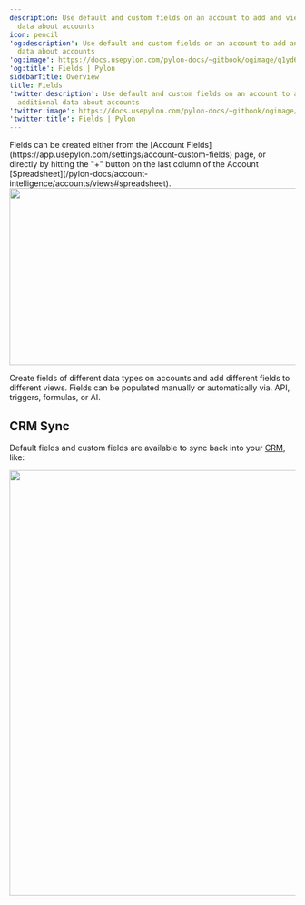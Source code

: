 ---
description: Use default and custom fields on an account to add and view additional
  data about accounts
icon: pencil
'og:description': Use default and custom fields on an account to add and view additional
  data about accounts
'og:image': https://docs.usepylon.com/pylon-docs/~gitbook/ogimage/q1yd66zEiRrcQpC9mkT6
'og:title': Fields | Pylon
sidebarTitle: Overview
title: Fields
'twitter:description': Use default and custom fields on an account to add and view
  additional data about accounts
'twitter:image': https://docs.usepylon.com/pylon-docs/~gitbook/ogimage/q1yd66zEiRrcQpC9mkT6
'twitter:title': Fields | Pylon
---
<Info>
Fields can be created either from the [Account Fields](https://app.usepylon.com/settings/account-custom-fields) page, or directly by hitting the "+" button on the last column of the Account [Spreadsheet](/pylon-docs/account-intelligence/accounts/views#spreadsheet).
</Info>

<Frame>
<img alt="" class="block" data-testid="zoom-image" fetchpriority="high" height="312" sizes="(max-width: 640px) 400px, 768px" src="/gif/image.gif" width="800"/>
</Frame>

Create fields of different data types on accounts and add different fields to different views. Fields can be populated manually or automatically via. API, triggers, formulas, or AI.

<Card
title="Formulas"
href="/pylon-docs/account-intelligence/fields/formulas"
horizontal
iconType="duotone"
icon="superscript"
/>

<Card
title="AI Fields"
href="/pylon-docs/account-intelligence/fields/ai-fields"
horizontal
iconType="duotone"
icon="sparkles"
/>

<Card
title="Custom Fields"
href="/pylon-docs/platform/custom-fields"
horizontal
iconType="duotone"
icon="pen-field"
/>

## CRM Sync

Default fields and custom fields are available to sync back into your [CRM](/pylon-docs/integrations/crm), like:

<Frame>
<img alt="" class="block" data-testid="zoom-image" fetchpriority="low" height="750" loading="lazy" sizes="(max-width: 640px) 400px, 768px" src="/images/bbdb0c46.png" width="2268"/>
</Frame>
